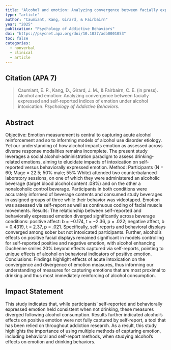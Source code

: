 ---
title: "Alcohol and emotion: Analyzing convergence between facially expressed and self-reported indices of emotion under alcohol intoxication"
type: "article"
author: "Caumiant, Kang, Girard, & Fairbairn"
year: "2025"
publication: "Psychology of Addictive Behaviors"
doi: "https://psycnet.apa.org/doi/10.1037/adb0001053"
toc: false
categories:
  - nonverbal
  - clinical
  - article
---

## Citation (APA 7)

> Caumiant, E. P., Kang, D., Girard, J. M., & Fairbairn, C. E. (in press). Alcohol and emotion: Analyzing convergence between facially expressed and self-reported indices of emotion under alcohol intoxication. *Psychology of Addictive Behaviors.*

## Abstract

Objective: Emotion measurement is central to capturing acute alcohol reinforcement and so to informing models of alcohol use disorder etiology. Yet our understanding of how alcohol impacts emotion as assessed across diverse response modalities remains incomplete. The present study leverages a social alcohol-administration paradigm to assess drinking-related emotions, aiming to elucidate impacts of intoxication on self-reported versus behaviorally expressed emotion. Method: Participants (N = 60; Mage = 22.5; 50% male; 55% White) attended two counterbalanced laboratory sessions, on one of which they were administered an alcoholic beverage (target blood alcohol content .08%) and on the other a nonalcoholic control beverage. Participants in both conditions were accurately informed of beverage contents and consumed study beverages in assigned groups of three while their behavior was videotaped. Emotion was assessed via self-report as well as continuous coding of facial muscle movements. Results: The relationship between self-reported and behaviorally expressed emotion diverged significantly across beverage conditions: positive affect: b = −0.174, t = −2.36, p = .022; negative affect, b = 0.4319, t = 2.37, p = .021. Specifically, self-reports and behavioral displays converged among sober but not intoxicated participants. Further, alcohol’s effects on positive facial displays remained significant in models controlling for self-reported positive and negative emotion, with alcohol enhancing Duchenne smiles 20% beyond effects captured via self-reports, pointing to unique effects of alcohol on behavioral indicators of positive emotion. Conclusions: Findings highlight effects of acute intoxication on the convergence and divergence of emotion measures, thus informing our understanding of measures for capturing emotions that are most proximal to drinking and thus most immediately reinforcing of alcohol consumption.

## Impact Statement

This study indicates that, while participants’ self-reported and behaviorally expressed emotion held consistent when not drinking, these measures diverged following alcohol consumption. Results further indicated alcohol’s effects on positive emotion were not fully captured by self-report, a tool that has been relied on throughout addiction research. As a result, this study highlights the importance of using multiple methods of capturing emotion, including behavioral and self-report methods, when studying alcohol’s effects on emotion and drinking behaviors.
